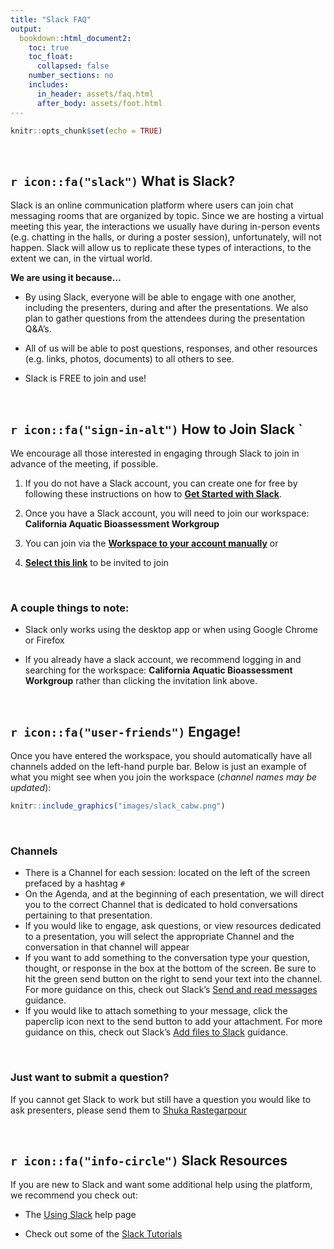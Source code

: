 ```yaml
---
title: "Slack FAQ"
output:
  bookdown::html_document2:
    toc: true
    toc_float:
      collapsed: false
    number_sections: no
    includes:
      in_header: assets/faq.html
      after_body: assets/foot.html
---
```


```r
knitr::opts_chunk$set(echo = TRUE)
```


<style>
  .title{
    display: none;
  }
</style>


<br>

## `r icon::fa("slack")` What is Slack?

Slack is an online communication platform where users can join chat messaging rooms that are organized by topic. Since we are hosting a virtual meeting this year, the interactions we usually have during in-person events (e.g. chatting in the halls, or during a poster session), unfortunately, will not happen. Slack will allow us to replicate these types of interactions, to the extent we can, in the virtual world. 

**We are using it because...**

 - By using Slack, everyone will be able to engage with one another, including the presenters, during and after the presentations. We also plan to gather questions from the attendees during the presentation Q&A’s.
 
 - All of us will be able to post questions, responses, and other resources (e.g. links, photos, documents) to all others to see.
 
 - Slack is FREE to join and use!

<br>

## `r icon::fa("sign-in-alt")` How to Join Slack `

We encourage all those interested in engaging through Slack to join in advance of the meeting, if possible. 

 1.	If you do not have a Slack account, you can create one for free by following these instructions on how to **[Get Started with Slack](https://slack.com/help/articles/218080037-Getting-started-for-new-members)**.

 2.	Once you have a Slack account, you will need to join our workspace: **California Aquatic Bioassessment Workgroup**

 3.	You can join via the **[Workspace to your account manually](https://slack.com/help/articles/212675257-Join-a-Slack-workspace)** or
 4. **[Select this link](https://join.slack.com/t/californiaaqu-nb73845/shared_invite/zt-h8ddy0hj-2XCZh90D7udsU_9cQPpi8Q)** to be invited to join

<br>

### **A couple things to note:**


 - Slack only works using the desktop app or when using Google Chrome or Firefox
 
 - If you already have a slack account, we recommend logging in and searching for the workspace: **California Aquatic Bioassessment Workgroup** rather than clicking the invitation link above. 
 

<br>

## `r icon::fa("user-friends")` Engage! 

Once you have entered the workspace, you should automatically have all channels added on the left-hand purple bar. Below is just an example of what you might see when you join the workspace (*channel names may be updated*):
<br>

```r

knitr::include_graphics("images/slack_cabw.png")

```

<br>

### Channels

 - There is a Channel for each session: located on the left of the screen prefaced by a hashtag `#`
 - On the Agenda, and at the beginning of each presentation, we will direct you to the correct Channel that is dedicated to hold conversations pertaining to that presentation.
 - If you would like to engage, ask questions, or view resources dedicated to a presentation, you will select the appropriate Channel and the conversation in that channel will appear
 - If you want to add something to the conversation type your question, thought, or response in the box at the bottom of the screen. Be sure to hit the green send button on the right to send your text into the channel. For more guidance on this, check out Slack’s [Send and read messages](https://slack.com/help/articles/201457107-Send-and-read-messages) guidance.
 - If you would like to attach something to your message, click the paperclip icon next to the send button to add your attachment. For more guidance on this, check out Slack’s [Add files to Slack](https://slack.com/help/articles/201330736-Add-files-to-Slack) guidance.

<br>

### Just want to submit a question?

If you cannot get Slack to work but still have a question you would like to ask presenters, please send them to <a href="mailto:Shuka.Rastegarpour@waterboards.ca.gov">Shuka Rastegarpour</a>

<br>

## `r icon::fa("info-circle")` Slack Resources 

If you are new to Slack and want some additional help using the platform, we recommend you check out:

 - The [Using Slack](https://slack.com/help/categories/200111606) help page

 - Check out some of the [Slack Tutorials](https://slack.com/resources/using-slack/slack-tutorials)

